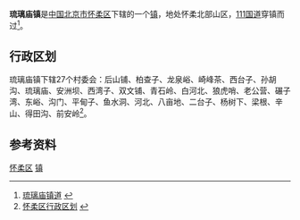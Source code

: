 {{中国乡级行政区
|景观照片文件名 = 琉璃庙镇 - Liulimiao Town - 2012.09 - panoramio.jpg
|景观照片描述 = 
|汉语拼音 = 
|其他语言 = 
|其他语言名称 = 
|旧称 = 
|地名出处 = 
|位置图文件名 = 
|位置图描述 = 
|自定义图片= 
|建置时间 = 
|政府驻地 = 
|毗邻 = 
|总面积 = 225.37平方千米
|总人口 = 
|总人口年份 = 
|户籍人口 = 0.82万
|户籍人口年份 = 
|常住人口 = 
|常住人口年份 = 
|人口密度 = 
|GDP = 
|GDP年份 = 
|邮政编码 = 101400
|电话区号 = 10
|官方网站 = 
|网站名称 = 
|11/01/16/110/000
}}
'''琉璃庙镇'''是[[中华人民共和国|中国]][[北京市|北京市]][[怀柔区|怀柔区]]下辖的一个[[镇|镇]]，地处怀柔北部山区，[[111国道|111国道]]穿镇而过<ref>[http://www.chinaquhua.cn/beijing/ 琉璃庙镇道] {{webarchive|url=https://web.archive.org/web/20110810192804/http://www.chinaquhua.cn/beijing/ |date=2011-08-10 }}</ref>。

==行政区划==
琉璃庙镇下辖27个村委会：后山铺、柏查子、龙泉峪、崎峰茶、西台子、孙胡沟、琉璃庙、安洲坝、西湾子、双文铺、青石岭、白河北、狼虎哨、老公营、碾子湾、东峪、沟门、平甸子、鱼水洞、河北、八亩地、二台子、杨树下、梁根、辛山、得田沟、前安岭<ref>[http://www.xzqh.org/html/2008/0617/386.html 怀柔区行政区划] {{webarchive|url=https://web.archive.org/web/20120324234812/http://www.xzqh.org/html/2008/0617/386.html |date=2012-03-24 }}</ref>。

==参考资料==
{{Reflist|2}}

{{北京市怀柔区行政区划}}
{{北京行政区划小作品}}

[[Category:北京市乡镇|怀柔区]]
[[Category:怀柔区行政区划|镇]]